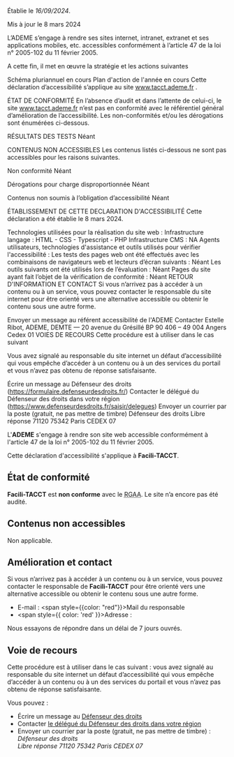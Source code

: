 Établie le _16/09/2024_.

Mis à jour le 8 mars 2024

L’ADEME s’engage à rendre ses sites internet, intranet, extranet et ses applications mobiles, etc. accessibles conformément à l’article 47 de la loi n° 2005-102 du 11 février 2005.

A cette fin, il met en œuvre la stratégie et les actions suivantes

Schéma pluriannuel en cours
Plan d'action de l'année en cours
Cette déclaration d’accessibilité s’applique au site www.tacct.ademe.fr .

ÉTAT DE CONFORMITÉ
En l’absence d’audit et dans l’attente de celui-ci, le site www.tacct.ademe.fr n’est pas en conformité avec le référentiel général d’amélioration de l’accessibilité. Les non-conformités et/ou les dérogations sont énumérées ci-dessous.

RÉSULTATS DES TESTS
Néant

CONTENUS NON ACCESSIBLES
Les contenus listés ci-dessous ne sont pas accessibles pour les raisons suivantes.

Non conformité
Néant

Dérogations pour charge disproportionnée
Néant

Contenus non soumis à l’obligation d’accessibilité
Néant

ÉTABLISSEMENT DE CETTE DECLARATION D'ACCESSIBILITÉ
Cette déclaration a été établie le 8 mars 2024.

Technologies utilisées pour la réalisation du site web :
Infrastructure langage : HTML - CSS - Typescript - PHP
Infrastructure CMS : NA
Agents utilisateurs, technologies d'assistance et outils utilisés pour vérifier l'accessibilité :
Les tests des pages web ont été effectués avec les combinaisons de navigateurs web et lecteurs d’écran suivants : Néant
Les outils suivants ont été utilisés lors de l’évaluation : Néant
Pages du site ayant fait l’objet de la vérification de conformité : Néant
RETOUR D'INFORMATION ET CONTACT
Si vous n’arrivez pas à accéder à un contenu ou à un service, vous pouvez contacter le responsable du site internet pour être orienté vers une alternative accessible ou obtenir le contenu sous une autre forme.

Envoyer un message au référent accessibilité de l'ADEME
Contacter Estelle Ribot, ADEME, DEMTE — 20 avenue du Grésillé BP 90 406 – 49 004 Angers Cedex 01
VOIES DE RECOURS
Cette procédure est à utiliser dans le cas suivant

Vous avez signalé au responsable du site internet un défaut d’accessibilité qui vous empêche d’accéder à un contenu ou à un des services du portail et vous n’avez pas obtenu de réponse satisfaisante.

Écrire un message au Défenseur des droits (https://formulaire.defenseurdesdroits.fr/)
Contacter le délégué du Défenseur des droits dans votre région (https://www.defenseurdesdroits.fr/saisir/delegues)
Envoyer un courrier par la poste (gratuit, ne pas mettre de timbre)
Défenseur des droits
Libre réponse 71120 75342 Paris CEDEX 07

L'**ADEME** s'engage à rendre son site web accessible conformément à l'article 47 de la loi n° 2005-102 du 11 février 2005.

Cette déclaration d'accessibilité s'applique à **Facili-TACCT**.

## État de conformité

**Facili-TACCT** est **non conforme** avec le <abbr title="Référentiel général d’amélioration de l’accessibilité">RGAA</abbr>. Le site n’a encore pas été audité.

## Contenus non accessibles

Non applicable.

## Amélioration et contact

Si vous n’arrivez pas à accéder à un contenu ou à un service, vous pouvez contacter le responsable de **Facili-TACCT** pour être orienté vers une alternative accessible ou obtenir le contenu sous une autre forme.

- E-mail : <span style={{color: "red"}}>Mail du responsable</span>
- <span style={{ color: 'red' }}>Adresse : </span>

Nous essayons de répondre dans un délai de 7 jours ouvrés.

## Voie de recours

Cette procédure est à utiliser dans le cas suivant : vous avez signalé au responsable du site internet un défaut d’accessibilité qui vous empêche d’accéder à un contenu ou à un des services du portail et vous n’avez pas obtenu de réponse satisfaisante.

Vous pouvez :

- Écrire un message au [Défenseur des droits](https://formulaire.defenseurdesdroits.fr/)
- Contacter [le délégué du Défenseur des droits dans votre région](https://www.defenseurdesdroits.fr/saisir/delegues)
- Envoyer un courrier par la poste (gratuit, ne pas mettre de timbre) :
  <address>
    Défenseur des droits
    <br />
    Libre réponse 71120 75342 Paris CEDEX 07
  </address>
